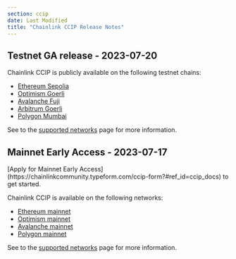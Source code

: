 ```yaml
---
section: ccip
date: Last Modified
title: "Chainlink CCIP Release Notes"
---
```



## Testnet GA release - 2023-07-20

Chainlink CCIP is publicly available on the following testnet chains:

- [Ethereum Sepolia](/ccip/supported-networks#ethereum-sepolia)
- [Optimism Goerli](/ccip/supported-networks#optimism-goerli)
- [Avalanche Fuji](/ccip/supported-networks#avalanche-fuji)
- [Arbitrum Goerli](/ccip/supported-networks#arbitrum-goerli)
- [Polygon Mumbai](/ccip/supported-networks#polygon-mumbai)

See to the [supported networks](/ccip/supported-networks) page for more information.

## Mainnet Early Access - 2023-07-17

<Aside type="note" title="Mainnet Access">
  [Apply for Mainnet Early Access](https://chainlinkcommunity.typeform.com/ccip-form?#ref_id=ccip_docs) to get started.
</Aside>

Chainlink CCIP is available on the following networks:

- [Ethereum mainnet](/ccip/supported-networks#ethereum-mainnet)
- [Optimism mainnet](/ccip/supported-networks#optimism-mainnet)
- [Avalanche mainnet](/ccip/supported-networks#avalanche-mainnet)
- [Polygon mainnet](/ccip/supported-networks#polygon-mainnet)

See to the [supported networks](/ccip/supported-networks) page for more information.
